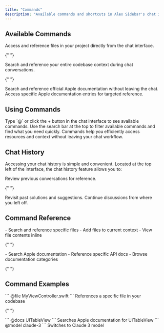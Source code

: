 ```yaml
---
title: "Commands"
description: "Available commands and shortcuts in Alex Sidebar's chat interface"
---
```


## Available Commands

<CardGroup cols={2}>
  <Card title="Files" icon="folder">
    Access and reference files in your project directly from the chat interface.
  </Card>

{" "}

<Card title="Codebase" icon="code">
  Search and reference your entire codebase context during chat conversations.
</Card>

{" "}

<Card title="Apple Docs" icon="apple">
  Search and reference official Apple documentation without leaving the chat.
</Card>

  <Card title="Apple Docs (Individual)" icon="book">
    Access specific Apple documentation entries for targeted reference.
  </Card>
</CardGroup>

## Using Commands

<Steps>
  <Step title="Access Commands">
    Type `@` or click the + button in the chat interface to see available commands.
  </Step>

  <Step title="Search">
    Use the search bar at the top to filter available commands and find what you
    need quickly.
  </Step>
</Steps>

<Note>
  Commands help you efficiently access resources and context without leaving
  your chat workflow.
</Note>

## Chat History

Accessing your chat history is simple and convenient. Located at the top left of the interface, the chat history feature allows you to:

<CardGroup cols={1}>
  <Card title="Review Conversations" icon="rectangle-history-circle-user">
    Review previous conversations for reference.
  </Card>

{" "}

<Card title="Revisit Solutions" icon="rotate-right">
  Revisit past solutions and suggestions.
</Card>

  <Card title="Continue Discussions" icon="comments">
    Continue discussions from where you left off.
  </Card>
</CardGroup>

## Command Reference

<CardGroup cols={2}>
  <Card title="@file" icon="file">
    - Search and reference specific files
    - Add files to current context
    - View file contents inline
  </Card>

{" "}

<Card title="@docs" icon="book">
  - Search Apple documentation - Reference specific API docs - Browse
  documentation categories
</Card>

{" "}

</CardGroup>

## Command Examples

<Steps>
  <Step title="File Reference">
    ```
    @file MyViewController.swift
    ```
    References a specific file in your codebase
  </Step>

{" "}

<Step title="Documentation Search">
  ``` @docs UITableView ``` Searches Apple documentation for UITableView
</Step>

  <Step title="Model Switch">
    ```
    @model claude-3
    ```
    Switches to Claude 3 model
  </Step>
</Steps>
